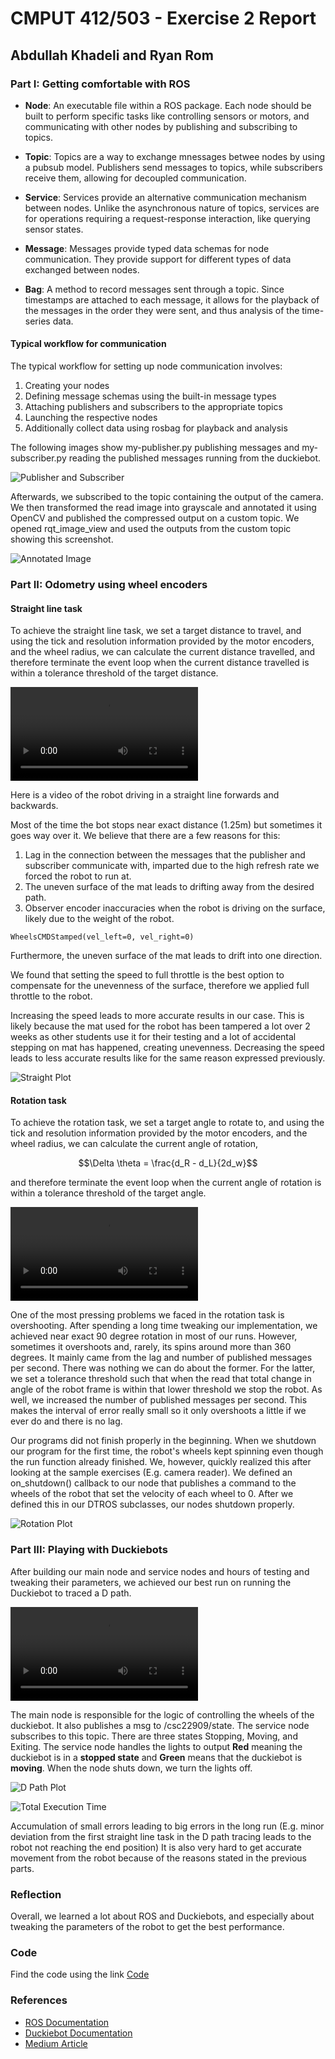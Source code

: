 # CMPUT 412/503 - Exercise 2 Report

## Abdullah Khadeli and Ryan Rom

### Part I: Getting comfortable with ROS

- **Node**: An executable file within a ROS package. Each node should be built to perform specific tasks like controlling sensors or motors, and communicating with other nodes by publishing and subscribing to topics.

- **Topic**: Topics are a way to exchange mnessages betwee nodes by using a pubsub model. Publishers send messages to topics, while subscribers receive them, allowing for decoupled communication.

- **Service**: Services provide an alternative communication mechanism between nodes. Unlike the asynchronous nature of topics, services are for operations requiring a request-response interaction, like querying sensor states.

- **Message**: Messages provide typed data schemas for node communication. They provide support for different types of data exchanged between nodes.

- **Bag**: A method to record messages sent through a topic. Since timestamps are attached to each message, it allows for the playback of the messages in the order they were sent, and thus analysis of the time-series data.

#### Typical workflow for communication

The typical workflow for setting up node communication involves:

1. Creating your nodes
2. Defining message schemas using the built-in message types
3. Attaching publishers and subscribers to the appropriate topics
4. Launching the respective nodes
5. Additionally collect data using rosbag for playback and analysis

The following images show my-publisher.py publishing messages and my-subscriber.py reading the published messages running from the duckiebot.

![Publisher and Subscriber](/cmput412-akhadeli/images/ex2/pub-sub-simple.png)

Afterwards, we subscribed to the topic containing the output of the camera.
We then transformed the read image into grayscale and annotated it using OpenCV and published the compressed output on a custom topic.
We opened rqt_image_view and used the outputs from the custom topic showing this screenshot.

![Annotated Image](/cmput412-akhadeli/images/ex2/annotated-image.png)

### Part II: Odometry using wheel encoders

#### Straight line task

To achieve the straight line task, we set a target distance to travel, and using the tick and resolution
information provided by the motor encoders, and the wheel radius, we can calculate the current distance travelled,
and therefore terminate the event loop when the current distance travelled is within a tolerance threshold of the target distance.

<video src="/cmput412-akhadeli/images/ex2/straight.mp4" controls></video>

Here is a video of the robot driving in a straight line forwards and backwards.

Most of the time the bot stops near exact distance (1.25m) but sometimes it goes way over it.
We believe that there are a few reasons for this:

1. Lag in the connection between the messages that the publisher and subscriber communicate with, imparted due to the high refresh rate we forced the robot to run at.
2. The uneven surface of the mat leads to drifting away from the desired path.
3. Observer encoder inaccuracies when the robot is driving on the surface, likely due to the weight of the robot.

```
WheelsCMDStamped(vel_left=0, vel_right=0)
```

Furthermore, the uneven surface of the mat leads to drift into one direction.

We found that setting the speed to full throttle is the best option to compensate for the unevenness of the surface, therefore we applied full throttle to the robot.

Increasing the speed leads to more accurate results in our case.
This is likely because the mat used for the robot has been tampered a lot over 2 weeks as other students use it for their testing and a lot of accidental stepping on mat has happened, creating unevenness.
Decreasing the speed leads to less accurate results like for the same reason expressed previously.

![Straight Plot](/cmput412-akhadeli/images/ex2/straight_plot.png)

#### Rotation task

To achieve the rotation task, we set a target angle to rotate to, and using the tick and resolution
information provided by the motor encoders, and the wheel radius, we can calculate the current angle of rotation,

```math
\Delta \theta = \frac{d_R - d_L}{2d_w}
```

and therefore terminate the event loop when the current angle of rotation is within a tolerance threshold of the target angle.

<video src="/cmput412-akhadeli/images/ex2/rotation.mp4" controls></video>

One of the most pressing problems we faced in the rotation task is overshooting.
After spending a long time tweaking our implementation, we achieved near exact 90 degree rotation in most of our runs.
However, sometimes it overshoots and, rarely, its spins around more than 360 degrees.
It mainly came from the lag and number of published messages per second.
There was nothing we can do about the former. For the latter, we set a tolerance threshold such that when the read that total change in angle of the robot frame is within that lower threshold we stop the robot.
As well, we increased the number of published messages per second. This makes the interval of error really small so it only overshoots a little if we ever do and there is no lag.

Our programs did not finish properly in the beginning.
When we shutdown our program for the first time, the robot's wheels kept spinning even though the run function already finished.
We, however, quickly realized this after looking at the sample exercises (E.g. camera reader).
We defined an on_shutdown() callback to our node that publishes a command to the wheels of the robot that set the velocity of each wheel to 0.
After we defined this in our DTROS subclasses, our nodes shutdown properly.

![Rotation Plot](/cmput412-akhadeli/images/ex2/rotation_plot.png)

### Part III: Playing with Duckiebots

After building our main node and service nodes and hours of testing and tweaking their parameters, we achieved our best run on running the Duckiebot to traced a D path.

<video src="/cmput412-akhadeli/images/ex2/d-path-2.mp4" controls></video>

The main node is responsible for the logic of controlling the wheels of the duckiebot.
It also publishes a msg to /csc22909/state. The service node subscribes to this topic.
There are three states Stopping, Moving, and Exiting. The service node handles the lights to output **Red** meaning the duckiebot is in a **stopped state** and **Green** means that the duckiebot is **moving**.
When the node shuts down, we turn the lights off.

![D Path Plot](/cmput412-akhadeli/images/ex2/D_plot.png)

![Total Execution Time](/cmput412-akhadeli/images/ex2/exec-time.png)

Accumulation of small errors leading to big errors in the long run (E.g. minor deviation from the first straight line task in the D path tracing leads to the robot not reaching the end position)
It is also very hard to get accurate movement from the robot because of the reasons stated in the previous parts.

### Reflection

Overall, we learned a lot about ROS and Duckiebots, and especially about tweaking the parameters of the robot to get the best performance.

### Code

Find the code using the link
[Code](https://github.com/akhadeli/cmput412-akhadeli-code)

### References

- [ROS Documentation](https://wiki.ros.org/ROS/Tutorials)
- [Duckiebot Documentation](https://docs.duckietown.com/daffy/devmanual-software/beginner)
- [Medium Article](https://medium.com/@nahmed3536/wheel-odometry-model-for-differential-drive-robotics-91b85a012299)
